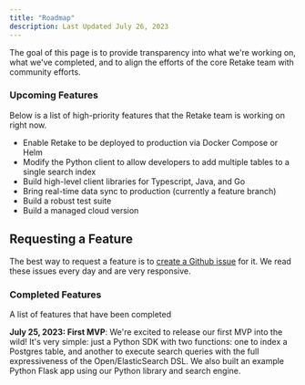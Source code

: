 ```yaml
---
title: "Roadmap"
description: Last Updated July 26, 2023
---
```


The goal of this page is to provide transparency into what we're working on, what we've completed, and to align
the efforts of the core Retake team with community efforts.

### Upcoming Features

Below is a list of high-priority features that the Retake team is working on right now.

- Enable Retake to be deployed to production via Docker Compose or Helm
- Modify the Python client to allow developers to add multiple tables to a single search index
- Build high-level client libraries for Typescript, Java, and Go
- Bring real-time data sync to production (currently a feature branch)
- Build a robust test suite
- Build a managed cloud version

## Requesting a Feature

The best way to request a feature is to [create a Github issue](https://github.com/getretake/retake/issues/new/choose)
for it. We read these issues every day and are very responsive.

### Completed Features

A list of features that have been completed

**July 25, 2023: First MVP**: We're excited to release our first MVP into the wild! It's very simple: just a Python SDK
with two functions: one to index a Postgres table, and another to execute search queries with the full expressiveness
of the Open/ElasticSearch DSL. We also built an example Python Flask app using our Python library and search engine.
